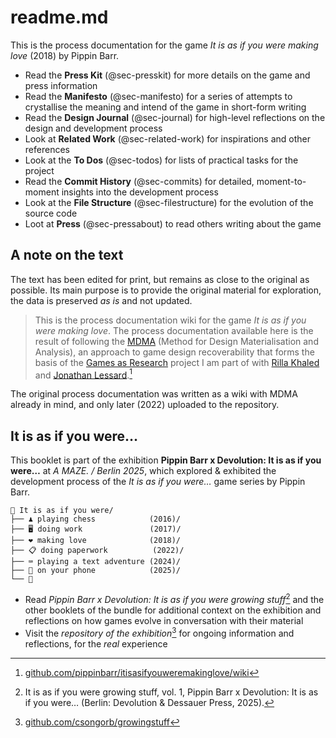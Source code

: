 # readme.md {.unnumbered}

This is the process documentation for the game *It is as if you were making love* (2018) by Pippin Barr. 

* Read the **Press Kit** (@sec-presskit) for more details on the game and press information
* Read the **Manifesto** (@sec-manifesto) for a series of attempts to crystallise the meaning and intend of the game in short-form writing
* Read the **Design Journal** (@sec-journal) for high-level reflections on the design and development process
* Look at **Related Work** (@sec-related-work) for inspirations and other references
* Look at the **To Dos** (@sec-todos) for lists of practical tasks for the project
* Read the **Commit History** (@sec-commits) for detailed, moment-to-moment insights into the development process
* Look at the **File Structure** (@sec-filestructure) for the evolution of the source code
* Loot at **Press** (@sec-pressabout) to read others writing about the game

## A note on the text

The text has been edited for print, but remains as close to the original as possible. Its main purpose is to provide the original material for exploration, the data is preserved *as is* and not updated.

> This is the process documentation wiki for the game *It is as if you were making love*. The process documentation available here is the result of following the [MDMA](http://www.gamesasresearch.com/mdma) (Method for Design Materialisation and Analysis), an approach to game design recoverability that forms the basis of the [Games as Research](http://www.gamesasresearch.com/) project I am part of with [Rilla Khaled](http://www.rillakhaled.com/) and [Jonathan Lessard](https://jonathanlessard.net/).^[[github.com/pippinbarr/itisasifyouweremakinglove/wiki](https://github.com/pippinbarr/itisasifyouweremakinglove/wiki)]

The original process documentation was written as a wiki with MDMA already in mind, and only later (2022) uploaded to the repository. 

## It is as if you were...

This booklet is part of the exhibition **Pippin Barr x Devolution: It is as if you were...** at *A MAZE. / Berlin 2025*, which explored & exhibited the development process of the *It is as if you were...* game series by Pippin Barr.

```
🌱 It is as if you were/
├── ♟️ playing chess            (2016)/
├── 🖥️ doing work               (2017)/
├── ❤️ making love              (2018)/
├── 📋 doing paperwork          (2022)/
├── ⌨️ playing a text adventure (2024)/
├── 📱 on your phone            (2025)/
└── 🌸
```

- Read *Pippin Barr x Devolution: It is as if you were growing stuff*^[It is as if you were growing stuff, vol. 1, Pippin Barr x Devolution: It is as if you were... (Berlin: Devolution & Dessauer Press, 2025).] and the other booklets of the bundle for additional context on the exhibition and reflections on how games evolve in conversation with their material
- Visit the *repository of the exhibition*^[[github.com/csongorb/growingstuff](https://github.com/csongorb/growingstuff)] for ongoing information and reflections, for the *real* experience
